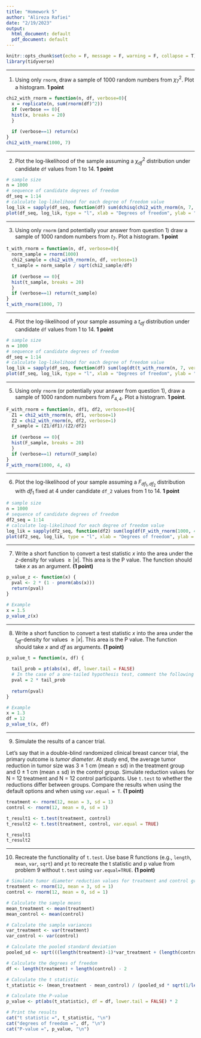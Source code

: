 ---
title: "Homework 5"
author: "Alireza Rafiei"
date: "2/19/2023"
output: 
  html_document: default
  pdf_document: default
---

<style>div.soln { background-color:#e6f0ff; border-radius: 5px; padding: 20px;}</style>

```{r setup, include=FALSE, echo=T}
knitr::opts_chunk$set(echo = F, message = F, warning = F, collapse = T)
library(tidyverse)
```


***
1. Using only `rnorm`, draw a sample of 1000 random numbers from $\chi^2_7$. Plot a histogram. **1 point**
```{r}
chi2_with_rnorm = function(n, df, verbose=0){
  x = replicate(n, sum(rnorm(df)^2))
  if (verbose == 0){
  hist(x, breaks = 20)
  }
  
  if (verbose==1) return(x)
}
chi2_with_rnorm(1000, 7)
```
***
2. Plot the log-likelihood of the sample assuming a $\chi^2_{df}$ distribution under candidate `df` values from 1 to 14. **1 point**
```{r}
# sample size
n = 1000
# sequence of candidate degrees of freedom
df_seq = 1:14          
# calculate log-likelihood for each degree of freedom value
log_lik = sapply(df_seq, function(df) sum(dchisq(chi2_with_rnorm(n, 7, verbose=1), df , log = TRUE)))
plot(df_seq, log_lik, type = "l", xlab = "Degrees of freedom", ylab = "Log-likelihood") 
```

***
3. Using only `rnorm` (and potentially your answer from question 1) draw a sample of 1000 random numbers from $t_7$. Plot a histogram. **1 point**
```{r}
t_with_rnorm = function(n, df, verbose=0){
  norm_sample = rnorm(1000)
  chi2_sample = chi2_with_rnorm(n, df, verbose=1)
  t_sample = norm_sample / sqrt(chi2_sample/df)
  
  if (verbose == 0){
  hist(t_sample, breaks = 20)
  }
  if (verbose==1) return(t_sample)
}
t_with_rnorm(1000, 7)
```
***
4. Plot the log-likelihood of your sample assuming a $t_{df}$ distribution under candidate `df` values from 1 to 14. **1 point**
```{r}
# sample size
n = 1000
# sequence of candidate degrees of freedom
df_seq = 1:14          
# calculate log-likelihood for each degree of freedom value
log_lik = sapply(df_seq, function(df) sum(log(dt(t_with_rnorm(n, 7, verbose=1), df))))
plot(df_seq, log_lik, type = "l", xlab = "Degrees of freedom", ylab = "Log-likelihood") 
```
***
5. Using only `rnorm` (or potentially your answer from question 1), draw a sample of 1000 random numbers from $F_{4,4}$. Plot a histogram. **1 point**. 
```{r}
F_with_rnorm = function(n, df1, df2, verbose=0){
  Z1 = chi2_with_rnorm(n, df1, verbose=1)
  Z2 = chi2_with_rnorm(n, df2, verbose=1)
  F_sample = (Z1/df1)/(Z2/df2)
  
  if (verbose == 0){
  hist(F_sample, breaks = 20)
  }
  if (verbose==1) return(F_sample)
}
F_with_rnorm(1000, 4, 4)
```
***
6. Plot the log-likelihood of your sample assuming a $F_{df_1,df_2}$ distribution with $df_1$ fixed at 4 under candidate `df_2` values from 1 to 14. **1 point**
```{r}
# sample size
n = 1000
# sequence of candidate degrees of freedom
df2_seq = 1:14          
# calculate log-likelihood for each degree of freedom value
log_lik = sapply(df2_seq, function(df2) sum(log(df(F_with_rnorm(1000, 4, 4, verbose = 1), df1 = 4, df2 = df2))))
plot(df2_seq, log_lik, type = "l", xlab = "Degrees of freedom", ylab = "Log-likelihood") 
```
***
7. Write a short function to convert a test statistic $x$ into the area under the $z$-density for values $≥|x|$. This area is the P value. The function should take $x$ as an argument. **(1 point)**
```{r}
p_value_z <- function(x) {
  pval <- 2 * (1 - pnorm(abs(x)))
  return(pval)
}

# Example
x = 1.5  
p_value_z(x)
```
***
8. Write a short function to convert a test statistic $x$ into the area under the $t_{df}$-density for values $≥|x|$. This area is the P value. The function should take $x$ and $df$ as arguments. **(1 point)**
```{r}
p_value_t = function(x, df) {

  tail_prob = pt(abs(x), df, lower.tail = FALSE)
  # In the case of a one-tailed hypothesis test, comment the following line.
  pval = 2 * tail_prob
  
  return(pval)
}

# Example
x = 1.3
df = 12
p_value_t(x, df)
```
***
9. Simulate the results of a cancer trial.

Let's say that in a double-blind randomized clinical breast cancer trial, the primary outcome is *tumor diameter*.
At study end, the average tumor reduction in tumor size was 3 ± 1 cm (mean ± sd) in the treatment group and 0 ± 1 cm (mean ± sd) in the control group.
Simulate reduction values for N = 12 treatment and N = 12 control participants. Use `t.test` to whether the reductions differ between groups.
Compare the results when using the default options and when using `var.equal = T`. **(1 point)**
```{r}
treatment <- rnorm(12, mean = 3, sd = 1)
control <- rnorm(12, mean = 0, sd = 1)

t_result1 <- t.test(treatment, control)
t_result2 <- t.test(treatment, control, var.equal = TRUE)

t_result1
t_result2
```
***
10. Recreate the functionality of `t.test`. Use base R functions (e.g., `length`, `mean`, `var`, `sqrt`) and `pt` to recreate the t statistic and p value from problem 9 without `t.test` using `var.equal=TRUE`. **(1 point)**
```{r}
# Simulate tumor diameter reduction values for treatment and control groups
treatment <- rnorm(12, mean = 3, sd = 1)
control <- rnorm(12, mean = 0, sd = 1)

# Calculate the sample means
mean_treatment <- mean(treatment)
mean_control <- mean(control)

# Calculate the sample variances
var_treatment <- var(treatment)
var_control <- var(control)

# Calculate the pooled standard deviation
pooled_sd <- sqrt(((length(treatment)-1)*var_treatment + (length(control)-1)*var_control) / (length(treatment) + length(control) - 2))

# Calculate the degrees of freedom
df <- length(treatment) + length(control) - 2

# Calculate the t statistic
t_statistic <- (mean_treatment - mean_control) / (pooled_sd * sqrt(1/length(treatment) + 1/length(control)))

# Calculate the P-value
p_value <- pt(abs(t_statistic), df = df, lower.tail = FALSE) * 2

# Print the results
cat("t statistic =", t_statistic, "\n")
cat("degrees of freedom =", df, "\n")
cat("P-value =", p_value, "\n")
```